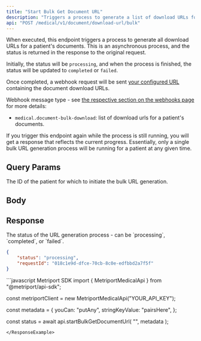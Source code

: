```yaml
---
title: "Start Bulk Get Document URL"
description: "Triggers a process to generate a list of download URLs for all of the patient's documents."
api: "POST /medical/v1/document/download-url/bulk"
---
```

When executed, this endpoint triggers a process to generate all download URLs for a patient's documents.
This is an asynchronous process, and the status is returned in the response to the original request.

Initially, the status will be `processing`, and when the process is finished, the status will be updated to
`completed` or `failed`.

Once completed, a webhook request will be sent [your configured URL](/home/api-reference/settings/post-settings)
containing the document download URLs.

Webhook message type - see [the respective section on the webhooks page](/medical-api/more-info/webhooks#bulk-downloadable-url-generation)
for more details:

- `medical.document-bulk-download`: list of download urls for a patient's documents.

<Warning>
  If you trigger this endpoint again while the process is still running, you will get a response that reflects the current progress. Essentially, only a single bulk URL generation process will be running for a patient at any given time.
</Warning>

## Query Params

<ParamField query="patientId" type="string" required>
  The ID of the patient for which to initiate the bulk URL generation.
</ParamField>

## Body

<Snippet file="webhook-request-metadata.mdx" />


<Snippet file="webhook-metadata-post-example.mdx" />


## Response

<ResponseField name="status" type="string" required>
      The status of the URL generation process - can be `processing`, `completed`, or `failed`.
</ResponseField>
<Snippet file="request-id.mdx" />

```json
{
    "status": "processing",
    "requestId": "018c1e9d-dfce-70cb-8c0e-edfbbd2a7f5f"
}
```

<ResponseExample>
```javascript Metriport SDK
import { MetriportMedicalApi } from "@metriport/api-sdk";

const metriportClient = new MetriportMedicalApi("YOUR_API_KEY");

const metadata = {
  youCan: "putAny",
  stringKeyValue: "pairsHere",
};

const status = await api.startBulkGetDocumentUrl(
  "<your-patient-id>",
  metadata
);

```
</ResponseExample>